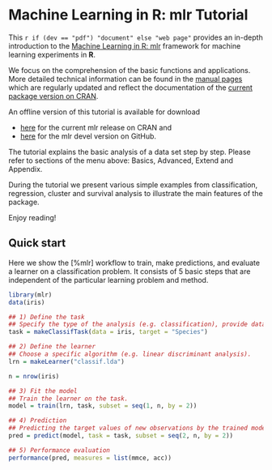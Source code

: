 # Machine Learning in R: mlr Tutorial
This `r if (dev == "pdf") "document" else "web page"` provides an in-depth introduction to
the [Machine Learning in R: mlr](https://github.com/mlr-org/mlr) framework for machine
learning experiments in **R**.

We focus on the comprehension of the basic functions and applications.
More detailed technical information can be found in the [manual pages](%mlr) which
are regularly updated and reflect the documentation of the [current package version on CRAN](http://cran.r-project.org/web/packages/mlr/index.html).

An offline version of this tutorial is available for download

* [here](https://mlr-org.github.io/mlr-tutorial/release/mlr_tutorial.zip) for the
  current mlr release on CRAN and
* [here](https://mlr-org.github.io/mlr-tutorial/devel/mlr_tutorial.zip) for
  the mlr devel version on GitHub.

The tutorial explains the basic analysis of a data set step by step.
Please refer to sections of the menu above: Basics, Advanced, Extend and Appendix.

During the tutorial we present various simple examples from classification, regression, cluster and
survival analysis to illustrate the main features of the package.

Enjoy reading!

## Quick start
Here we show the [%mlr] workflow to train, make predictions, and evaluate a learner on a classification problem. It consists of 5 basic steps that are independent of the particular learning problem and method. 

```r

library(mlr)
data(iris)

## 1) Define the task
## Specify the type of the analysis (e.g. classification), provide data and response variable.  
task = makeClassifTask(data = iris, target = "Species")

## 2) Define the learner
## Choose a specific algorithm (e.g. linear discriminant analysis).
lrn = makeLearner("classif.lda")

n = nrow(iris)

## 3) Fit the model
## Train the learner on the task. 
model = train(lrn, task, subset = seq(1, n, by = 2))

## 4) Prediction 
## Predicting the target values of new observations by the trained model.
pred = predict(model, task = task, subset = seq(2, n, by = 2))

## 5) Performance evaluation
performance(pred, measures = list(mmce, acc))


```
